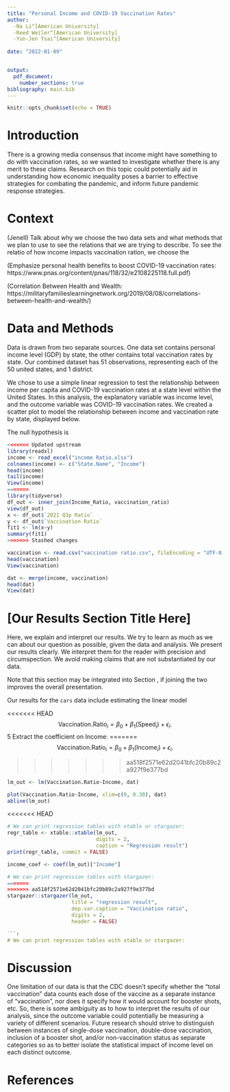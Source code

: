 ```yaml
---
title: "Personal Income and COVID-19 Vaccination Rates"
author: 
  -Na Li^[American University]
  -Reed Weiler^[American University]
  -Yun-Jen Tsai^[American University]
  
date: "2022-01-09"


output: 
  pdf_document:
    number_sections: true
bibliography: main.bib
---
```


```r
knitr::opts_chunk$set(echo = TRUE)
```




# Introduction

There is a growing media consensus that income might have something to do with vaccination rates, so we wanted to investigate whether there is any merit to these claims. Research on this topic could potentially aid in understanding how economic inequality poses a barrier to effective strategies for combating the pandemic, and inform future pandemic response strategies. 


# Context


(Jenell) Talk about why we choose the two data sets and what methods that we plan to use to see the relations that we are trying to describe. 
To see the relatio of how income impacts vaccination ration, we choose the 

(Emphasize personal health benefits to boost COVID-19 vaccination rates: https://www.pnas.org/content/pnas/118/32/e2108225118.full.pdf)


(Correlation Between Health and Wealth: https://militaryfamilieslearningnetwork.org/2019/08/08/correlations-between-health-and-wealth/)

# Data and Methods
\label{section:data}

Data is drawn from two separate sources. One data set contains personal income level (GDP) by state, the other contains total vaccination rates by state. Our combined dataset has 51 observations, representing each of the 50 united states, and 1 district. 

We chose to use a simple linear regression to test the relationship between income per capita and COVID-19 vaccination rates at a state level within the United States. In this analysis, the explanatory variable was income level, and the outcome variable was COVID-19 vaccination rates. We created a scatter plot to model the relationship between income and vaccination rate by state, displayed below.

The null hypothesis is  
```r
<<<<<<< Updated upstream
library(readxl)
income <- read_excel("income Ratio.xlsx")
colnames(income) <- c("State.Name", "Income")
head(income)
tail(income)
View(income)
=======
library(tidyverse)
df_out <- inner_join(Income_Ratio, vaccination_ratio)
view(df_out)                     
x <- df_out$`2021 Q3p Ratio`
y <- df_out$`Vaccination Ratio`
fit1 <- lm(x~y)
summary(fit1)
>>>>>>> Stashed changes
```
```r
vaccination <- read.csv("vaccination ratio.csv", fileEncoding = "UTF-8-BOM")
head(vaccination)
View(vaccination)
```
```r
dat <- merge(income, vaccination)
head(dat)
View(dat)
```

# [Our Results Section Title Here]

Here, we explain and interpret our results. We try to learn as much as we can about our question as possible, given the data and analysis. We present our results clearly. We interpret them for the reader with precision and circumspection. We avoid making claims that are not substantiated by our data.

Note that this section may be integrated into Section \ref{section:data}, if joining the two improves the overall presentation.

Our results for the `cars` data include estimating the linear model 

<<<<<<< HEAD
$$\text{Vaccination.Ratio}_i = \beta_0 + \beta_1 (\text{Speed}_i) + \epsilon_i.$$
5 Extract the coefficient on Income:
=======
$$\text{Vaccination.Ratio}_i = \beta_0 + \beta_1 (\text{Income}_i) + \epsilon_i.$$

>>>>>>> aa518f2571e62d2041bfc20b89c2a927f9e377bd
```r
lm_out <- lm(Vaccination.Ratio~Income, dat)
```

```r
plot(Vaccination.Ratio~Income, xlim=c(0, 0.30), dat)
abline(lm_out)
```

<<<<<<< HEAD

```r
# We can print regression tables with xtable or stargazer:
regr_table <- xtable::xtable(lm_out,
                             digits = 2,
                             caption = "Regression result")
print(regr_table, commit = FALSE)
```

```r
income_coef <- coef(lm_out)["Income"]
```

```r
# We can print regression tables with stargazer:
=======
>>>>>>> aa518f2571e62d2041bfc20b89c2a927f9e377bd
stargazer::stargazer(lm_out, 
                     title = "regression result",
                     dep.var.caption = "Vaccination ratio",
                     digits = 2,
                     header = FALSE)

```r
# We can print regression tables with xtable or stargazer:

```


# Discussion

One limitation of our data is that the CDC doesn’t specify whether the “total vaccination” data counts each dose of the vaccine as a separate instance of “vaccination”, nor does it specify how it would account for booster shots, etc. So, there is some ambiguity as to how to interpret the results of our analysis, since the outcome variable could potentially be measuring a variety of different scenarios. Future research should strive to distinguish between instances of single-dose vaccination, double-dose vaccination, inclusion of a booster shot, and/or non-vaccination status as separate categories so as to better isolate the statistical impact of income level on each distinct outcome. 

# References 




